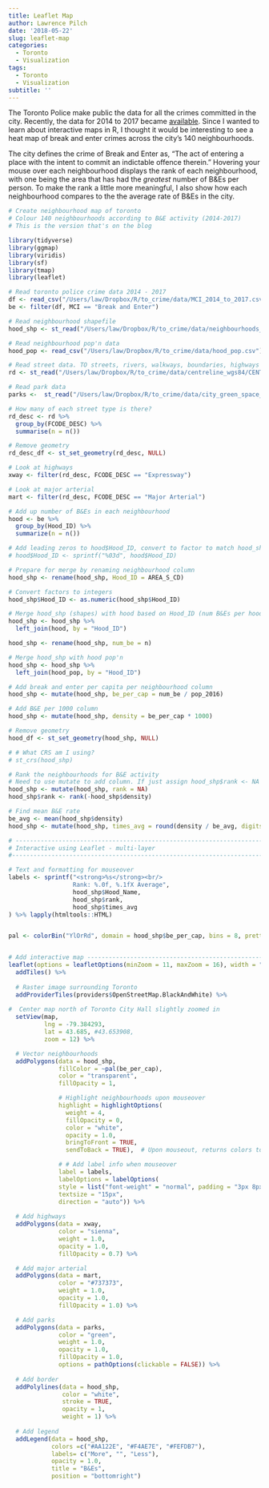 ```yaml
---
title: Leaflet Map
author: Lawrence Pilch
date: '2018-05-22'
slug: leaflet-map
categories:
  - Toronto
  - Visualization
tags:
  - Toronto
  - Visualization
subtitle: ''
---
```


The Toronto Police make public the data for all the crimes committed in the city. Recently, the data for 2014 to 2017 became [available](http://data.torontopolice.on.ca/). Since I wanted to learn about interactive maps in R, I thought it would be interesting to see a heat map of break and enter crimes across the city's 140 neighbourhoods. 

The city defines the crime of Break and Enter as, "The act of entering a place with the intent to commit an indictable offence therein." Hovering your mouse over each neighbourhood displays the rank of each neighbourhood, with one being the area that has had the *greatest* number of B&Es per person. To make the rank a little more meaningful, I also show how each neighbourhood compares to the the average rate of B&Es in the city.

```r

# Create neighbourhood map of toronto
# Colour 140 neighbourhoods according to B&E activity (2014-2017)
# This is the version that's on the blog

library(tidyverse)
library(ggmap)
library(viridis)
library(sf)
library(tmap)
library(leaflet)

# Read toronto police crime data 2014 - 2017
df <- read_csv("/Users/law/Dropbox/R/to_crime/data/MCI_2014_to_2017.csv")
be <- filter(df, MCI == "Break and Enter")

# Read neighbourhood shapefile
hood_shp <- st_read("/Users/law/Dropbox/R/to_crime/data/neighbourhoods_wgs84/NEIGHBORHOODS_WGS84.shp", quiet = TRUE)

# Read neighbourhood pop'n data
hood_pop <- read_csv("/Users/law/Dropbox/R/to_crime/data/hood_pop.csv") 

# Read street data. TO streets, rivers, walkways, boundaries, highways
rd <- st_read("/Users/law/Dropbox/R/to_crime/data/centreline_wgs84/CENTRELINE_WGS84.shp", quiet = TRUE) 

# Read park data
parks <-  st_read("/Users/law/Dropbox/R/to_crime/data/city_green_space_wgs84/CITY_GREEN_SPACE_WGS84.shp", quiet = TRUE)

# How many of each street type is there?
rd_desc <- rd %>% 
  group_by(FCODE_DESC) %>% 
  summarise(n = n())

# Remove geometry
rd_desc_df <- st_set_geometry(rd_desc, NULL)

# Look at highways
xway <- filter(rd_desc, FCODE_DESC == "Expressway")

# Look at major arterial
mart <- filter(rd_desc, FCODE_DESC == "Major Arterial")

# Add up number of B&Es in each neighbourhood
hood <- be %>% 
  group_by(Hood_ID) %>% 
  summarize(n = n())

# Add leading zeros to hood$Hood_ID, convert to factor to match hood_shp$AREA_S_CD which is a factor
# hood$Hood_ID <- sprintf("%03d", hood$Hood_ID)

# Prepare for merge by renaming neighbourhood column
hood_shp <- rename(hood_shp, Hood_ID = AREA_S_CD)

# Convert factors to integers
hood_shp$Hood_ID <- as.numeric(hood_shp$Hood_ID)

# Merge hood_shp (shapes) with hood based on Hood_ID (num B&Es per hood)
hood_shp <- hood_shp %>% 
  left_join(hood, by = "Hood_ID")

hood_shp <- rename(hood_shp, num_be = n)

# Merge hood_shp with hood pop'n
hood_shp <- hood_shp %>% 
  left_join(hood_pop, by = "Hood_ID")

# Add break and enter per capita per neighbourhood column
hood_shp <- mutate(hood_shp, be_per_cap = num_be / pop_2016)

# Add B&E per 1000 column
hood_shp <- mutate(hood_shp, density = be_per_cap * 1000)

# Remove geometry
hood_df <- st_set_geometry(hood_shp, NULL)

# # What CRS am I using?
# st_crs(hood_shp)

# Rank the neighbourhoods for B&E activity
# Need to use mutate to add column. If just assign hood_shp$rank <- NA it appears AFTER geometry which is bad.
hood_shp <- mutate(hood_shp, rank = NA)
hood_shp$rank <- rank(-hood_shp$density)

# Find mean B&E rate
be_avg <- mean(hood_shp$density)
hood_shp <- mutate(hood_shp, times_avg = round(density / be_avg, digits = 1))

# ------------------------------------------------------------------------------------------
# Interactive using Leaflet - multi-layer
#-------------------------------------------------------------------------------------------

# Text and formatting for mouseover
labels <- sprintf("<strong>%s</strong><br/>
                  Rank: %.0f, %.1fX Average",
                  hood_shp$Hood_Name, 
                  hood_shp$rank, 
                  hood_shp$times_avg
) %>% lapply(htmltools::HTML)


pal <- colorBin("YlOrRd", domain = hood_shp$be_per_cap, bins = 8, pretty = TRUE)


# Add interactive map ---------------------------------------------------------------------
leaflet(options = leafletOptions(minZoom = 11, maxZoom = 16), width = "100%") %>% 
  addTiles() %>% 
  
  # Raster image surrounding Toronto
  addProviderTiles(providers$OpenStreetMap.BlackAndWhite) %>% 
  
#  Center map north of Toronto City Hall slightly zoomed in
  setView(map,
          lng = -79.384293,
          lat = 43.685, #43.653908,
          zoom = 12) %>%

  # Vector neighbourhoods
  addPolygons(data = hood_shp, 
              fillColor = ~pal(be_per_cap),
              color = "transparent",
              fillOpacity = 1,

              # Highlight neighbourhoods upon mouseover
              highlight = highlightOptions(
                weight = 4,
                fillOpacity = 0,
                color = "white",
                opacity = 1.0,
                bringToFront = TRUE,
                sendToBack = TRUE),  # Upon mouseout, returns colors to as they were before

              # # Add label info when mouseover
              label = labels,
              labelOptions = labelOptions(
              style = list("font-weight" = "normal", padding = "3px 8px"),
              textsize = "15px",
              direction = "auto")) %>%
  
  # Add highways
  addPolygons(data = xway,
              color = "sienna",
              weight = 1.0,
              opacity = 1.0,
              fillOpacity = 0.7) %>%

  # Add major arterial
  addPolygons(data = mart,
              color = "#737373",
              weight = 1.0,
              opacity = 1.0,
              fillOpacity = 1.0) %>%

  # Add parks
  addPolygons(data = parks,
              color = "green",
              weight = 1.0,
              opacity = 1.0,
              fillOpacity = 1.0,
              options = pathOptions(clickable = FALSE)) %>%
  
  # Add border
  addPolylines(data = hood_shp,
               color = "white",
               stroke = TRUE,
               opacity = 1, 
               weight = 1) %>% 
 
  # Add legend
  addLegend(data = hood_shp, 
            colors =c("#AA122E", "#F4AE7E", "#FEFDB7"),
            labels= c("More", "", "Less"),
            opacity = 1.0, 
            title = "B&Es",
            position = "bottomright")

```

